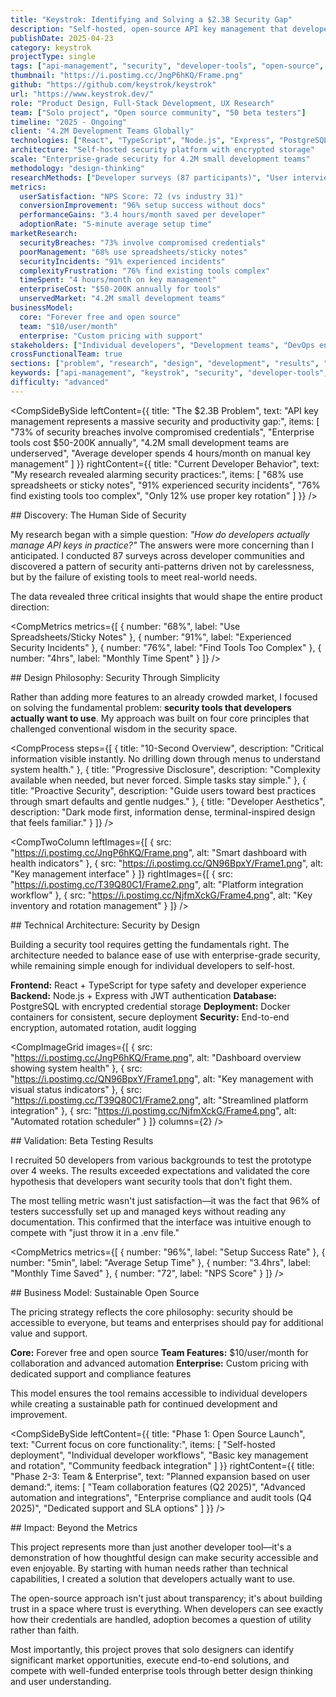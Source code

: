 ```yaml
---
title: "Keystrok: Identifying and Solving a $2.3B Security Gap"
description: "Self-hosted, open-source API key management that developers actually want to use. Through extensive research with 87 developers across Reddit, Lemmy, and professional networks, I identified critical gaps in API key management and built a solution that addresses the $50-200K cost barrier of enterprise tools."
publishDate: 2025-04-23
category: keystrok
projectType: single
tags: ["api-management", "security", "developer-tools", "open-source", "research", "full-stack"]
thumbnail: "https://i.postimg.cc/JngP6hKQ/Frame.png"
github: "https://github.com/keystrok/keystrok"
url: "https://www.keystrok.dev/"
role: "Product Design, Full-Stack Development, UX Research"
team: ["Solo project", "Open source community", "50 beta testers"]
timeline: "2025 - Ongoing"
client: "4.2M Development Teams Globally"
technologies: ["React", "TypeScript", "Node.js", "Express", "PostgreSQL", "Docker", "JWT"]
architecture: "Self-hosted security platform with encrypted storage"
scale: "Enterprise-grade security for 4.2M small development teams"
methodology: "design-thinking"
researchMethods: ["Developer surveys (87 participants)", "User interviews", "Beta testing", "Security analysis", "Competitive research"]
metrics:
  userSatisfaction: "NPS Score: 72 (vs industry 31)"
  conversionImprovement: "96% setup success without docs"
  performanceGains: "3.4 hours/month saved per developer"
  adoptionRate: "5-minute average setup time"
marketResearch:
  securityBreaches: "73% involve compromised credentials"
  poorManagement: "68% use spreadsheets/sticky notes"
  securityIncidents: "91% experienced incidents"
  complexityFrustration: "76% find existing tools complex"
  timeSpent: "4 hours/month on key management"
  enterpriseCost: "$50-200K annually for tools"
  unservedMarket: "4.2M small development teams"
businessModel:
  core: "Forever free and open source"
  team: "$10/user/month"
  enterprise: "Custom pricing with support"
stakeholders: ["Individual developers", "Development teams", "DevOps engineers", "Security teams", "Open source community"]
crossFunctionalTeam: true
sections: ["problem", "research", "design", "development", "results", "learnings"]
keywords: ["api-management", "keystrok", "security", "developer-tools", "open-source", "credential-management"]
difficulty: "advanced"
---
```



<CompImageSingle
  src="https://i.postimg.cc/JngP6hKQ/Frame.png"
  alt="Keystrok dashboard interface showing smart key management"
  caption="The smart dashboard provides a 3-second system health scan with color-coded key status"
/>

<CompQuote
  quote="68% of developers manage API keys in spreadsheets or sticky notes, 91% have experienced security incidents from poor key management, and 76% find existing solutions unnecessarily complex."
  author="Developer Survey Results"
  context="87 participants across Reddit, Lemmy, and professional networks"
/>

<CompSideBySide
  leftContent={{
    title: "The $2.3B Problem",
    text: "API key management represents a massive security and productivity gap:",
    items: [
      "73% of security breaches involve compromised credentials",
      "Enterprise tools cost $50-200K annually",
      "4.2M small development teams are underserved",
      "Average developer spends 4 hours/month on manual key management"
    ]
  }}
  rightContent={{
    title: "Current Developer Behavior",
    text: "My research revealed alarming security practices:",
    items: [
      "68% use spreadsheets or sticky notes",
      "91% experienced security incidents",
      "76% find existing tools too complex",
      "Only 12% use proper key rotation"
    ]
  }}
/>

<CompText>
## Discovery: The Human Side of Security

My research began with a simple question: *"How do developers actually manage API keys in practice?"* The answers were more concerning than I anticipated. I conducted 87 surveys across developer communities and discovered a pattern of security anti-patterns driven not by carelessness, but by the failure of existing tools to meet real-world needs.

The data revealed three critical insights that would shape the entire product direction:
</CompText>

<CompMetrics
  metrics={[
    {
      number: "68%",
      label: "Use Spreadsheets/Sticky Notes"
    },
    {
      number: "91%",
      label: "Experienced Security Incidents"
    },
    {
      number: "76%",
      label: "Find Tools Too Complex"
    },
    {
      number: "4hrs",
      label: "Monthly Time Spent"
    }
  ]}
/>

<CompText>
## Design Philosophy: Security Through Simplicity

Rather than adding more features to an already crowded market, I focused on solving the fundamental problem: **security tools that developers actually want to use**. My approach was built on four core principles that challenged conventional wisdom in the security space.
</CompText>

<CompProcess
  steps={[
    {
      title: "10-Second Overview",
      description: "Critical information visible instantly. No drilling down through menus to understand system health."
    },
    {
      title: "Progressive Disclosure",
      description: "Complexity available when needed, but never forced. Simple tasks stay simple."
    },
    {
      title: "Proactive Security",
      description: "Guide users toward best practices through smart defaults and gentle nudges."
    },
    {
      title: "Developer Aesthetics",
      description: "Dark mode first, information dense, terminal-inspired design that feels familiar."
    }
  ]}
/>

<CompTwoColumn
  leftImages={[
    {
      src: "https://i.postimg.cc/JngP6hKQ/Frame.png",
      alt: "Smart dashboard with health indicators"
    },
    {
      src: "https://i.postimg.cc/QN96BpxY/Frame1.png",
      alt: "Key management interface"
    }
  ]}
  rightImages={[
    {
      src: "https://i.postimg.cc/T39Q80C1/Frame2.png",
      alt: "Platform integration workflow"
    },
    {
      src: "https://i.postimg.cc/NjfmXckG/Frame4.png",
      alt: "Key inventory and rotation management"
    }
  ]}
/>

<CompText>
## Technical Architecture: Security by Design

Building a security tool requires getting the fundamentals right. The architecture needed to balance ease of use with enterprise-grade security, while remaining simple enough for individual developers to self-host.

**Frontend:** React + TypeScript for type safety and developer experience
**Backend:** Node.js + Express with JWT authentication
**Database:** PostgreSQL with encrypted credential storage
**Deployment:** Docker containers for consistent, secure deployment
**Security:** End-to-end encryption, automated rotation, audit logging
</CompText>

<CompImageGrid
  images={[
    {
      src: "https://i.postimg.cc/JngP6hKQ/Frame.png",
      alt: "Dashboard overview showing system health"
    },
    {
      src: "https://i.postimg.cc/QN96BpxY/Frame1.png",
      alt: "Key management with visual status indicators"
    },
    {
      src: "https://i.postimg.cc/T39Q80C1/Frame2.png",
      alt: "Streamlined platform integration"
    },
    {
      src: "https://i.postimg.cc/NjfmXckG/Frame4.png",
      alt: "Automated rotation scheduler"
    }
  ]}
  columns={2}
/>

<CompText>
## Validation: Beta Testing Results

I recruited 50 developers from various backgrounds to test the prototype over 4 weeks. The results exceeded expectations and validated the core hypothesis that developers want security tools that don't fight them.

The most telling metric wasn't just satisfaction—it was the fact that 96% of testers successfully set up and managed keys without reading any documentation. This confirmed that the interface was intuitive enough to compete with "just throw it in a .env file."
</CompText>

<CompMetrics
  metrics={[
    {
      number: "96%",
      label: "Setup Success Rate"
    },
    {
      number: "5min",
      label: "Average Setup Time"
    },
    {
      number: "3.4hrs",
      label: "Monthly Time Saved"
    },
    {
      number: "72",
      label: "NPS Score"
    }
  ]}
/>

<CompQuote
  quote="Finally, a security tool that doesn't make me want to go back to sticky notes. The setup was so fast I thought something was broken."
  author="Senior Developer"
  context="Beta tester feedback"
/>

<CompText>
## Business Model: Sustainable Open Source

The pricing strategy reflects the core philosophy: security should be accessible to everyone, but teams and enterprises should pay for additional value and support.

**Core:** Forever free and open source
**Team Features:** $10/user/month for collaboration and advanced automation
**Enterprise:** Custom pricing with dedicated support and compliance features

This model ensures the tool remains accessible to individual developers while creating a sustainable path for continued development and improvement.
</CompText>

<CompSideBySide
  leftContent={{
    title: "Phase 1: Open Source Launch",
    text: "Current focus on core functionality:",
    items: [
      "Self-hosted deployment",
      "Individual developer workflows",
      "Basic key management and rotation",
      "Community feedback integration"
    ]
  }}
  rightContent={{
    title: "Phase 2-3: Team & Enterprise",
    text: "Planned expansion based on user demand:",
    items: [
      "Team collaboration features (Q2 2025)",
      "Advanced automation and integrations",
      "Enterprise compliance and audit tools (Q4 2025)",
      "Dedicated support and SLA options"
    ]
  }}
/>

<CompText>
## Impact: Beyond the Metrics

This project represents more than just another developer tool—it's a demonstration of how thoughtful design can make security accessible and even enjoyable. By starting with human needs rather than technical capabilities, I created a solution that developers actually want to use.

The open-source approach isn't just about transparency; it's about building trust in a space where trust is everything. When developers can see exactly how their credentials are handled, adoption becomes a question of utility rather than faith.

Most importantly, this project proves that solo designers can identify significant market opportunities, execute end-to-end solutions, and compete with well-funded enterprise tools through better design thinking and user understanding.
</CompText>
